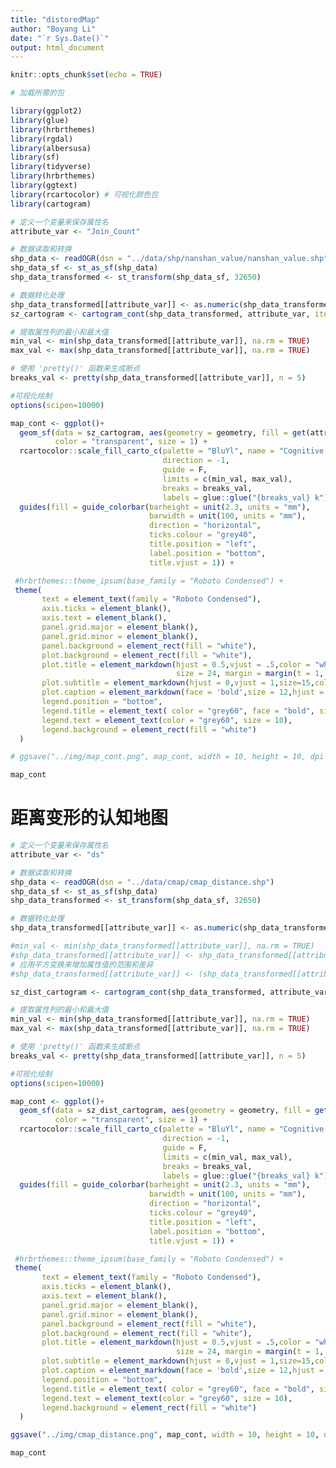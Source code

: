 ```yaml
---
title: "distoredMap"
author: "Boyang Li"
date: "`r Sys.Date()`"
output: html_document
---
```


```r
knitr::opts_chunk$set(echo = TRUE)
```


```r
# 加载所需的包

library(ggplot2)
library(glue)
library(hrbrthemes)
library(rgdal)
library(albersusa)
library(sf)
library(tidyverse)
library(hrbrthemes)
library(ggtext)
library(rcartocolor) # 可视化颜色包
library(cartogram)
```

```r
# 定义一个变量来保存属性名
attribute_var <- "Join_Count"

# 数据读取和转换
shp_data <- readOGR(dsn = "../data/shp/nanshan_value/nanshan_value.shp")
shp_data_sf <- st_as_sf(shp_data)
shp_data_transformed <- st_transform(shp_data_sf, 32650)

# 数据转化处理
shp_data_transformed[[attribute_var]] <- as.numeric(shp_data_transformed[[attribute_var]])
sz_cartogram <- cartogram_cont(shp_data_transformed, attribute_var, itermax=5)

# 提取属性列的最小和最大值
min_val <- min(shp_data_transformed[[attribute_var]], na.rm = TRUE)
max_val <- max(shp_data_transformed[[attribute_var]], na.rm = TRUE)

# 使用 'pretty()' 函数来生成断点
breaks_val <- pretty(shp_data_transformed[[attribute_var]], n = 5)
```

```r
#可视化绘制
options(scipen=10000)

map_cont <- ggplot()+
  geom_sf(data = sz_cartogram, aes(geometry = geometry, fill = get(attribute_var, sz_cartogram)),
          color = "transparent", size = 1) +
  rcartocolor::scale_fill_carto_c(palette = "BluYl", name = "Cognitive intensity of location",
                                  direction = -1, 
                                  guide = F,
                                  limits = c(min_val, max_val),
                                  breaks = breaks_val,
                                  labels = glue::glue("{breaks_val} k"))+
  guides(fill = guide_colorbar(barheight = unit(2.3, units = "mm"),  
                               barwidth = unit(100, units = "mm"),
                               direction = "horizontal",
                               ticks.colour = "grey40",
                               title.position = "left",
                               label.position = "bottom",
                               title.vjust = 1)) +

 #hrbrthemes::theme_ipsum(base_family = "Roboto Condensed") +
 theme(
       text = element_text(family = "Roboto Condensed"),
       axis.ticks = element_blank(),
       axis.text = element_blank(),
       panel.grid.major = element_blank(),
       panel.grid.minor = element_blank(),
       panel.background = element_rect(fill = "white"),
       plot.background = element_rect(fill = "white"),
       plot.title = element_markdown(hjust = 0.5,vjust = .5,color = "white",face = "bold",
                                     size = 24, margin = margin(t = 1, b = 12)),
       plot.subtitle = element_markdown(hjust = 0,vjust = 1,size=15,color = "white"),
       plot.caption = element_markdown(face = 'bold',size = 12,hjust = 1,color = "white"),
       legend.position = "bottom",
       legend.title = element_text( color = "grey60", face = "bold", size = 14),
       legend.text = element_text(color = "grey60", size = 10),
       legend.background = element_rect(fill = "white")
  )

# ggsave("../img/map_cont.png", map_cont, width = 10, height = 10, dpi = 500)

map_cont
```

# 距离变形的认知地图

```r
# 定义一个变量来保存属性名
attribute_var <- "ds"

# 数据读取和转换
shp_data <- readOGR(dsn = "../data/cmap/cmap_distance.shp")
shp_data_sf <- st_as_sf(shp_data)
shp_data_transformed <- st_transform(shp_data_sf, 32650)

# 数据转化处理
shp_data_transformed[[attribute_var]] <- as.numeric(shp_data_transformed[[attribute_var]])

#min_val <- min(shp_data_transformed[[attribute_var]], na.rm = TRUE)
#shp_data_transformed[[attribute_var]] <- shp_data_transformed[[attribute_var]] - min_val + 1
# 应用平方变换来增加属性值的范围和差异
#shp_data_transformed[[attribute_var]] <- (shp_data_transformed[[attribute_var]])^2

sz_dist_cartogram <- cartogram_cont(shp_data_transformed, attribute_var, itermax=5)

# 提取属性列的最小和最大值
min_val <- min(shp_data_transformed[[attribute_var]], na.rm = TRUE)
max_val <- max(shp_data_transformed[[attribute_var]], na.rm = TRUE)

# 使用 'pretty()' 函数来生成断点
breaks_val <- pretty(shp_data_transformed[[attribute_var]], n = 5)
```

```r
#可视化绘制
options(scipen=10000)

map_cont <- ggplot()+
  geom_sf(data = sz_dist_cartogram, aes(geometry = geometry, fill = get(attribute_var, sz_dist_cartogram)),
          color = "transparent", size = 1) +
  rcartocolor::scale_fill_carto_c(palette = "BluYl", name = "Cognitive distortion of distance",
                                  direction = -1, 
                                  guide = F,
                                  limits = c(min_val, max_val),
                                  breaks = breaks_val,
                                  labels = glue::glue("{breaks_val} k"))+
  guides(fill = guide_colorbar(barheight = unit(2.3, units = "mm"),  
                               barwidth = unit(100, units = "mm"),
                               direction = "horizontal",
                               ticks.colour = "grey40",
                               title.position = "left",
                               label.position = "bottom",
                               title.vjust = 1)) +

 #hrbrthemes::theme_ipsum(base_family = "Roboto Condensed") +
 theme(
       text = element_text(family = "Roboto Condensed"),
       axis.ticks = element_blank(),
       axis.text = element_blank(),
       panel.grid.major = element_blank(),
       panel.grid.minor = element_blank(),
       panel.background = element_rect(fill = "white"),
       plot.background = element_rect(fill = "white"),
       plot.title = element_markdown(hjust = 0.5,vjust = .5,color = "white",face = "bold",
                                     size = 24, margin = margin(t = 1, b = 12)),
       plot.subtitle = element_markdown(hjust = 0,vjust = 1,size=15,color = "white"),
       plot.caption = element_markdown(face = 'bold',size = 12,hjust = 1,color = "white"),
       legend.position = "bottom",
       legend.title = element_text( color = "grey60", face = "bold", size = 14),
       legend.text = element_text(color = "grey60", size = 10),
       legend.background = element_rect(fill = "white")
  )

ggsave("../img/cmap_distance.png", map_cont, width = 10, height = 10, dpi = 500)

map_cont
```